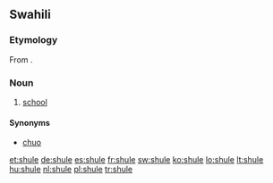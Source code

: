 ==Swahili==

===Etymology===
From {{etyl|de|sw}} {{term|lang=de|Schule}}.

===Noun===
{{sw-noun}}

# [[school]]

====Synonyms====
* [[chuo]]

[[et:shule]]
[[de:shule]]
[[es:shule]]
[[fr:shule]]
[[sw:shule]]
[[ko:shule]]
[[lo:shule]]
[[lt:shule]]
[[hu:shule]]
[[nl:shule]]
[[pl:shule]]
[[tr:shule]]
